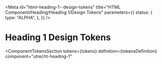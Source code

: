 <!-- @license CC0-1.0 -->


<Meta
  id="html-heading-1--design-tokens"
  title="HTML Component/Heading/Heading 1/Design Tokens"
  parameters={{
    status: {
      type: "ALPHA",
    },
  }}
/>

# Heading 1 Design Tokens

<ComponentTokensSection
  tokens={tokens}
  definition={tokensDefinition}
  component="utrecht-heading-1"
></ComponentTokensSection>
